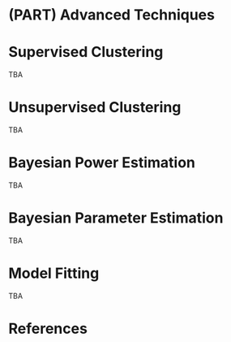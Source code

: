 # (PART) Advanced Techniques {-}

# Supervised Clustering

TBA

# Unsupervised Clustering

TBA

# Bayesian Power Estimation

TBA

# Bayesian Parameter Estimation

TBA

# Model Fitting

TBA

# References